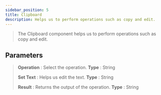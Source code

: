 ---
sidebar_position: 5
title: Clipboard
description: Helps us to perform operations such as copy and edit.
---

> The Clipboard component helps us to perform operations such as copy and edit.

## Parameters

> **Operation** : Select the operation. **Type** : String
>
> **Set Text** : Helps us edit the text. **Type** : String
>
> **Result** : Returns the output of the operation. **Type** : String